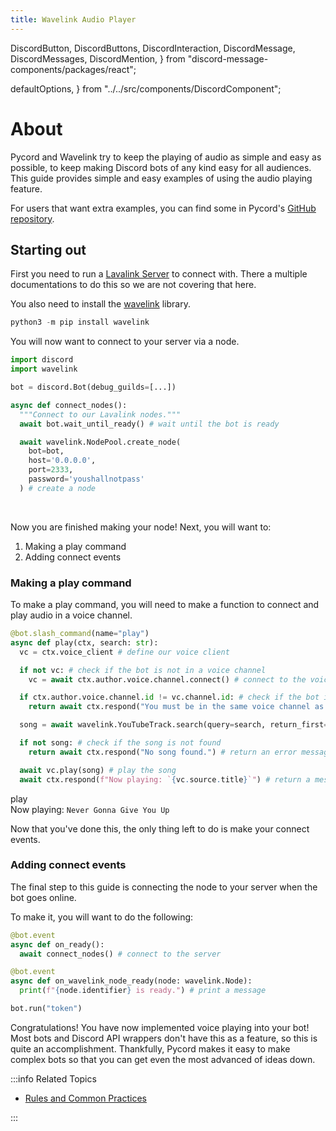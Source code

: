 ```yaml
---
title: Wavelink Audio Player
---
```


  DiscordButton,
  DiscordButtons,
  DiscordInteraction,
  DiscordMessage,
  DiscordMessages,
  DiscordMention,
} from "discord-message-components/packages/react";

  defaultOptions,
} from "../../src/components/DiscordComponent";

# About

Pycord and Wavelink try to keep the playing of audio as simple and easy as possible, to keep making Discord
bots of any kind easy for all audiences. This guide provides simple and easy examples of using the
audio playing feature.

For users that want extra examples, you can find some in Pycord's
[GitHub repository](https://github.com/Pycord-Development/pycord/blob/master/examples/).

## Starting out
First you need to run a [Lavalink Server](https://github.com/freyacodes/Lavalink) to connect with.
There a multiple documentations to do this so we are not covering that here.

You also need to install the [wavelink](https://github.com/PythonistaGuild/Wavelink) library.

```py title="Installing wavelink"
python3 -m pip install wavelink
```

You will now want to connect to your server via a node.

```py title="Connect Node with Lavalink"
import discord
import wavelink

bot = discord.Bot(debug_guilds=[...])

async def connect_nodes():
  """Connect to our Lavalink nodes."""
  await bot.wait_until_ready() # wait until the bot is ready

  await wavelink.NodePool.create_node(
    bot=bot,
    host='0.0.0.0',
    port=2333,
    password='youshallnotpass'
  ) # create a node
```

<br />

Now you are finished making your node! Next, you will want to:

1.  Making a play command
2.  Adding connect events

### Making a play command

To make a play command, you will need to make a function to connect and play audio in a voice channel.

```py title="Play Command Example"
@bot.slash_command(name="play")
async def play(ctx, search: str):
  vc = ctx.voice_client # define our voice client

  if not vc: # check if the bot is not in a voice channel
    vc = await ctx.author.voice.channel.connect() # connect to the voice channel

  if ctx.author.voice.channel.id != vc.channel.id: # check if the bot is not in the voice channel
    return await ctx.respond("You must be in the same voice channel as the bot.") # return an error message

  song = await wavelink.YouTubeTrack.search(query=search, return_first=True) # search for the song

  if not song: # check if the song is not found
    return await ctx.respond("No song found.") # return an error message

  await vc.play(song) # play the song
  await ctx.respond(f"Now playing: `{vc.source.title}`") # return a message
```

<DiscordComponent>
  <DiscordMessage profile="robocord">
    <div slot="interactions">
      <DiscordInteraction profile="bob" command>
        play
      </DiscordInteraction>
    </div>
    Now playing:  <code>Never Gonna Give You Up</code>
  </DiscordMessage>
</DiscordComponent>

<br />

Now that you've done this, the only thing left to do is make your connect events.

### Adding connect events

The final step to this guide is connecting the node to your server when the bot goes online.

To make it, you will want to do the following:

```py title="Adding connect events"
@bot.event
async def on_ready():
  await connect_nodes() # connect to the server

@bot.event
async def on_wavelink_node_ready(node: wavelink.Node):
  print(f"{node.identifier} is ready.") # print a message

bot.run("token")
```

Congratulations! You have now implemented voice playing into your bot! Most bots and Discord API
wrappers don't have this as a feature, so this is quite an accomplishment. Thankfully, Pycord makes
it easy to make complex bots so that you can get even the most advanced of ideas down.

:::info Related Topics

- [Rules and Common Practices](../getting-started/rules-and-common-practices)

:::
